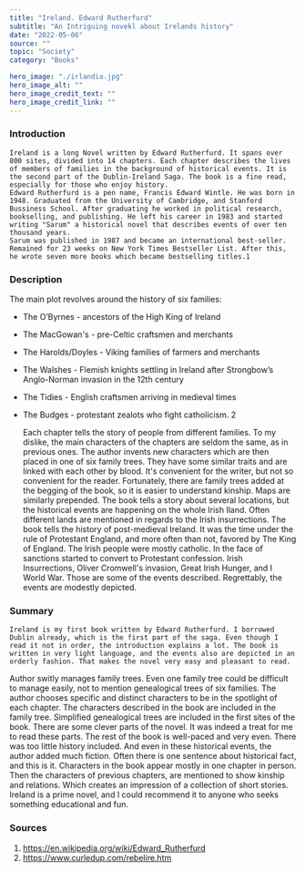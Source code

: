 ---
title: "Ireland. Edward Rutherfurd"
subtitle: "An Intriguing novekl about Irelands history"
date: "2022-05-06"
source: ""
topic: "Society"
category: "Books" 

hero_image: "./irlandia.jpg"
hero_image_alt: ""
hero_image_credit_text: ""
hero_image_credit_link: ""
---

### Introduction

    Ireland is a long Novel written by Edward Rutherfurd. It spans over 800 sites, divided into 14 chapters. Each chapter describes the lives of members of families in the background of historical events. It is the second part of the Dublin-Ireland Saga. The book is a fine read, especially for those who enjoy history.
    Edward Rutherfurd is a pen name, Francis Edward Wintle. He was born in 1948. Graduated from the University of Cambridge, and Stanford Bussiness School. After graduating he worked in political research, bookselling, and publishing. He left his career in 1983 and started writing "Sarum" a historical novel that describes events of over ten thousand years.
    Sarum was published in 1987 and became an international best-seller. Remained for 23 weeks on New York Times Bestseller List. After this, he wrote seven more books which became bestselling titles.1

### Description

The main plot revolves around the history of six families:
- The O’Byrnes - ancestors of the High King of Ireland
- The MacGowan's - pre-Celtic craftsmen and merchants
- The Harolds/Doyles - Viking families of farmers and merchants
- The Walshes - Flemish knights settling in Ireland after Strongbow’s Anglo-Norman invasion in the 12th century
- The Tidies - English craftsmen arriving in medieval times
- The Budges - protestant zealots who fight catholicism. 2

    Each chapter tells the story of people from different families. To my dislike, the main characters of the chapters are seldom the same, as in previous ones. The author invents new characters which are then placed in one of six family trees. They have some similar traits and are linked with each other by blood. It's convenient for the writer, but not so convenient for the reader.
    Fortunately, there are family trees added at the begging of the book, so it is easier to understand kinship. Maps are similarly prepended. The book tells a story about several locations, but the historical events are happening on the whole Irish Iland. Often different lands are mentioned in regards to the Irish insurrections.
    The book tells the history of post-medieval Ireland. It was the time under the rule of Protestant England, and more often than not, favored by The King of England. The Irish people were mostly catholic. In the face of sanctions started to convert to Protestant confession. 
    Irish Insurrections, Oliver Cromwell's invasion, Great Irish Hunger, and I World War. Those are some of the events described. Regrettably, the events are modestly depicted. 

### Summary
    
    Ireland is my first book written by Edward Rutherfurd. I borrowed Dublin already, which is the first part of the saga. Even though I read it not in order, the introduction explains a lot. The book is written in very light language, and the events also are depicted in an orderly fashion. That makes the novel very easy and pleasant to read. 
   Author switly manages family trees. Even one family tree could be difficult to manage easily, not to mention genealogical trees of six families. The author chooses specific and distinct characters to be in the spotlight of each chapter. The characters described in the book are included in the family tree. Simplified genealogical trees are included in the first sites of the book.
    There are some clever parts of the novel. It was indeed a treat for me to read these parts. The rest of the book is well-paced and very even. 
   There was too little history included. And even in these historical events, the author added much fiction. Often there is one sentence about historical fact, and this is it.
    Characters in the book appear mostly in one chapter in person. Then the characters of previous chapters, are mentioned to show kinship and relations. Which creates an impression of a collection of short stories.
	Ireland is a prime novel, and I could recommend it to anyone who seeks something educational and fun.

### Sources
1. https://en.wikipedia.org/wiki/Edward_Rutherfurd
2. https://www.curledup.com/rebelire.htm
